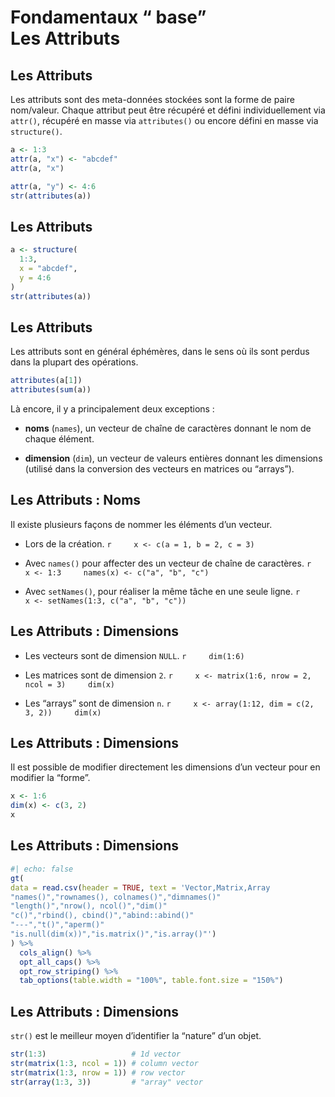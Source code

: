 # Fondamentaux "<i class="fab fa-r-project"></i> base"<br>Les Attributs

## Les Attributs

Les attributs sont des meta-données stockées sont la forme de paire nom/valeur.
Chaque attribut peut être récupéré et défini individuellement via `attr()`, récupéré en masse via `attributes()` ou encore défini en masse via `structure()`.

```r
a <- 1:3
attr(a, "x") <- "abcdef"
attr(a, "x")

attr(a, "y") <- 4:6
str(attributes(a))
```

## Les Attributs

```r
a <- structure(
  1:3,
  x = "abcdef",
  y = 4:6
)
str(attributes(a))
```

## Les Attributs

Les attributs sont en général éphémères, dans le sens où ils sont perdus dans la plupart des opérations.

```r
attributes(a[1])
attributes(sum(a))
```

Là encore, il y a principalement deux exceptions&nbsp;:

- __noms__ (`names`), un vecteur de chaîne de caractères donnant le nom de chaque élément.

- __dimension__ (`dim`), un vecteur de valeurs entières donnant les dimensions (utilisé dans la conversion des vecteurs en matrices ou "arrays").

## Les Attributs&nbsp;: Noms

Il existe plusieurs façons de nommer les éléments d'un vecteur.

- Lors de la création.
    ```r
    x <- c(a = 1, b = 2, c = 3)
    ```

- Avec `names()` pour affecter des un vecteur de chaîne de caractères.
    ```r
    x <- 1:3
    names(x) <- c("a", "b", "c")
    ```

- Avec `setNames()`, pour réaliser la même tâche en une seule ligne.
    ```r
    x <- setNames(1:3, c("a", "b", "c"))
    ```

## Les Attributs&nbsp;: Dimensions

- Les vecteurs sont de dimension `NULL`.
    ```r
    dim(1:6)
    ```

- Les matrices sont de dimension `2`.
    ```r
    x <- matrix(1:6, nrow = 2, ncol = 3)
    dim(x)
    ```

- Les "arrays" sont de dimension `n`.
    ```r
    x <- array(1:12, dim = c(2, 3, 2))
    dim(x)
    ```

## Les Attributs&nbsp;: Dimensions

Il est possible de modifier directement les dimensions d'un vecteur pour en modifier la "forme".

```r
x <- 1:6
dim(x) <- c(3, 2)
x
```

## Les Attributs&nbsp;: Dimensions

```r
#| echo: false
gt(
data = read.csv(header = TRUE, text = 'Vector,Matrix,Array
"names()","rownames(), colnames()","dimnames()"
"length()","nrow(), ncol()","dim()"
"c()","rbind(), cbind()","abind::abind()"
"---","t()","aperm()"
"is.null(dim(x))","is.matrix()","is.array()"')
) %>%
  cols_align() %>%
  opt_all_caps() %>%
  opt_row_striping() %>%
  tab_options(table.width = "100%", table.font.size = "150%")
```

## Les Attributs&nbsp;: Dimensions

`str()` est le meilleur moyen d'identifier la "nature" d'un objet.

```r
str(1:3)                   # 1d vector
str(matrix(1:3, ncol = 1)) # column vector
str(matrix(1:3, nrow = 1)) # row vector
str(array(1:3, 3))         # "array" vector
```
